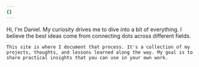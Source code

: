 ```yaml
---
{}
---
```

<div class="md:grid md:grid-cols-2 items-start gap-8">
  <div class="overflow-hidden rounded-xl shadow-lg aspect-[4/5] md:aspect-[3/4]">
    <CldImage src="https://res.cloudinary.com/dellp9a4z/image/upload/v1755260288/daniel_adrian_color_frzcnl.webp" alt="A portrait of Daniel Adrian" width={1108} height={1751} sizes="(max-width: 768px) 100vw, 50vw" class="w-full h-full object-cover" />
  </div>

  <div class="prose prose-lg dark:prose-invert max-w-none text-black dark:text-neutral-100">
    Hi, I'm Daniel. My curiosity drives me to dive into a bit of everything. I believe the best ideas come from connecting dots across different fields.

    This site is where I document that process. It's a collection of my projects, thoughts, and lessons learned along the way. My goal is to share practical insights that you can use in your own work.
  </div>
</div>
